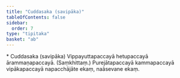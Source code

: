 ```yaml
---
title: "Cuddasaka (savipāka)"
tableOfContents: false
sidebar:
  order: 7
type: "tipitaka"
basket: "ab"
---
```



<DynamicBreadcrumb />

<Paragraph type="center">
* Cuddasaka (savipāka)
</Paragraph>

<Paragraph number="622">
Vippayuttapaccayā hetupaccayā ārammaṇapaccayā. (Saṃkhittaṃ.) Purejātapaccayā kammapaccayā vipākapaccayā napacchājāte ekaṃ, naāsevane ekaṃ.
</Paragraph>